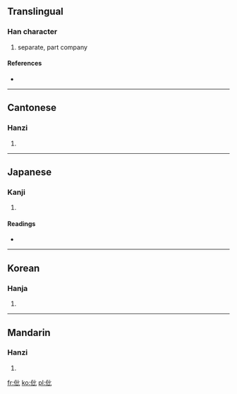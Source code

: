 ==Translingual==

===Han character===
{{Han char|rn=9|rad=人|as=04|sn=6|four=2121<sub>0</sub>|canj=人心心 (OPP)}}

# separate, part company

====References====
* {{Han ref|kx=0094.120|dkj=00404|dj=0200.040|hdz=10121.010|uh=4EF3|ud=20211|bh=A5F6|bd=42486}}

----

==Cantonese==

===Hanzi===
{{yue-hanzi|jyut=|y=pei2}}

# {{defn|Cantonese|sort=人04}}

----

==Japanese==

===Kanji===
{{ja-kanji|grade=|rs=人04}}

# {{defn|Japanese|sort=人04}}

====Readings====
* {{ja-readings|on=[[ひ]] (hi), [[び]] (bi)|kun=[[わかれる]] (wakareru)}}

----

==Korean==

===Hanja===
{{ko-hanja|hangeul=비|rv=bi|mr=pi}}

# {{defn|Korean|sort=人04}}

----

==Mandarin==

===Hanzi===
{{cmn-hanzi|pin=[[pǐ]] ([[pi3]])|wg=p'i<sup>3</sup>}}

# {{defn|Mandarin|sort=人04}}

[[fr:仳]]
[[ko:仳]]
[[pl:仳]]